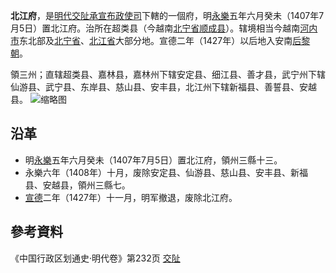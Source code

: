 '''北江府'''，是[[明代|明代]][[交阯承宣布政使司|交阯承宣布政使司]]下轄的一個府，明[[永樂_(明朝)|永樂]]五年六月癸未（1407年7月5日）置北江府。治所在超类县（今越南[[北宁省|北宁省]][[顺成县|顺成县]]）。辖境相当今越南[[河内市|河内市]]东北部及[[北宁省|北宁省]]、[[北江省|北江省]]大部分地。宣德二年（1427年）以后地入安南[[后黎朝|后黎朝]]。

領三州；直辖超类县、嘉林县，嘉林州下辖安定县、细江县、善才县，武宁州下辖仙游县、武宁县、东岸县、慈山县、安丰县，北江州下辖新福县、善誓县、安越县。
[[File:明·交趾.jpg|缩略图]]
== 沿革 ==
* 明[[永樂_(明朝)|永樂]]五年六月癸未（1407年7月5日）置北江府，領州三縣十三。
* 永樂六年（1408年）十月，废除安定县、仙游县、慈山县、安丰县、新福县、安越县，領州三縣七。
* [[宣德|宣德]]二年（1427年）十一月，明军撤退，废除北江府。
== 參考資料 ==
《中国行政区划通史·明代卷》第232页
{{明朝行政区划|nocat}}
{{交阯承宣布政使司行政區劃}}
[[分類:明朝的府|交阯]]